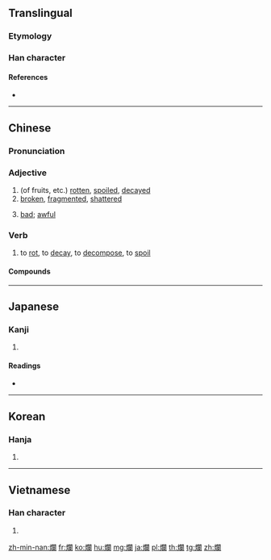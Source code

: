 {{also|烂}}
==Translingual==

===Etymology===
{{Han etyl}}
{{Han compound|火|闌|t1=fire|ls=psc}}

===Han character===
{{Han char|rn=86|rad=火|as=17|sn=21|four=97820|canj=FANW|ids=⿰火闌}}

====References====
* {{Han ref|kx=0687.250|dkj=19604|dj=1099.120|hdz=32249.020|uh=721B|ud=29211|bh=C4EA|bd=50410}}

----

==Chinese==
{{zh-forms|s=烂}}

===Pronunciation===
{{zh-pron
|m=làn
|ma=y
|c=laan6
|h=pfs=lan
|mn=nōa/lān
|mn_note=nōa - vernacular; lān - literary
|mna=Taiwanese-The_Consonant_n.ogg
|mc=y
|oc=y
|cat=a,v
}}

===Adjective===
{{zh-adj}}

# (of fruits, etc.) [[rotten]], [[spoiled]], [[decayed]]
# [[broken]], [[fragmented]], [[shattered]]
#: {{zh-x|佢 整爛 其他人 啲 嘢 都 唔 知錯。|He didn't apologize even though he broke someone else's things.|C}}
# [[bad]]; [[awful]]
#: {{zh-x|爛gag|'''bad''' joke|C}}
#: {{zh-x|我 的 英文 很 爛。|My English is '''awful'''.}}

===Verb===
{{zh-verb}}

# to [[rot]], to [[decay]], to [[decompose]], to [[spoil]]

====Compounds====
{{der3
| {{zh-l|爛糊}}
| {{zh-l|爛漫}}, {{zh-l|爛熳}}, {{zh-l|爛縵}}
| {{zh-l|爛泥}}
| {{zh-l|爛舌頭}}
| {{zh-l|爛熟}}
| {{zh-l|爛攤子}}
| {{zh-l|爛賬}}
| {{zh-l|爛醉}}
}}

----

==Japanese==

===Kanji===
{{ja-kanji|grade=|rs=火17}}

# {{defn|lang=ja|sort=火17}}

====Readings====
* {{ja-readings|on=[[らん]] (ran)|kun=[[ただれる]] (tadareru)}}

----

==Korean==

===Hanja===
{{ko-hanja|hangeul=[[란]], [[난]]|eumhun=|rv=ran, nan|mr=ran, nan|y=lan, nan}}

# {{defn|lang=ko|sort=火17}}

----

==Vietnamese==

===Han character===
{{vi-readings|rs=火17|hanviet=[[lạn]], [[láng]], [[rạn]]}}

# {{defn|lang=vi|sort=火17}}

[[zh-min-nan:爛]]
[[fr:爛]]
[[ko:爛]]
[[hu:爛]]
[[mg:爛]]
[[ja:爛]]
[[pl:爛]]
[[th:爛]]
[[tg:爛]]
[[zh:爛]]